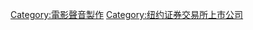 {{Commons category|Dolby Laboratories, Inc.}}
{{cat main}}

[[Category:電影聲音製作|Category:電影聲音製作]]
[[Category:纽约证券交易所上市公司|Category:纽约证券交易所上市公司]]